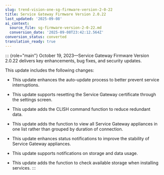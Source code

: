 ```yaml
---
slug: trend-vision-one-sg-firmware-version-2-0-22
title: Service Gateway Firmware Version 2.0.22
last_updated: '2025-09-08'
ai_context:
  source_file: sg-firmware-version-2-0-22.md
  conversion_date: '2025-09-08T23:42:12.564Z'
conversion_status: converted
translation_ready: true
---
```


::: {role="main"}
October 19, 2023—Service Gateway Firmware Version 2.0.22 delivers key enhancements, bug fixes, and security updates.

This update includes the following changes:

- This update enhances the auto-update process to better prevent service interruptions.

- This update supports resetting the Service Gateway certificate through the settings screen.

- This update adds the CLISH command function to reduce redundant data.

- This update adds the function to view all Service Gateway appliances in one list rather than grouped by duration of connection.

- This update enhances status notifications to improve the stability of Service Gateway appliances.

- This update supports notifications on storage and data usage.

- This update adds the function to check available storage when installing services.
:::
